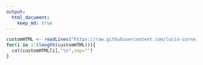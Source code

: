 ```yaml
---
output: 
  html_document:
    keep_md: true
---
```


```r
customHTML <- readLines("https://raw.githubusercontent.com/lucio-cornejo/ejemplo-xaringan-TOC/master/xaringan-toc-css-and-js.html")
for(i in 1:(length(customHTML))){
  cat(customHTML[i],"\n",sep="")
}
```